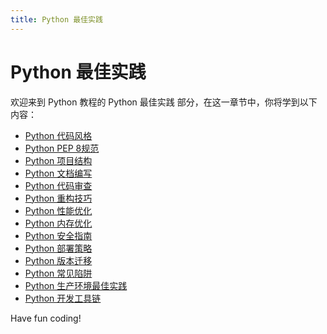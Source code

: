 ```yaml
---
title: Python 最佳实践
---
```


# Python 最佳实践

欢迎来到 Python 教程的 Python 最佳实践 部分，在这一章节中，你将学到以下内容：

- [Python 代码风格](./0-python-code-style.mdx)
- [Python PEP 8规范](./1-python-pep-8-specification.mdx)
- [Python 项目结构](./2-python-project-structure.mdx)
- [Python 文档编写](./3-python-documentation.mdx)
- [Python 代码审查](./4-python-code-review.mdx)
- [Python 重构技巧](./5-python-refactoring-tips.mdx)
- [Python 性能优化](./6-python-performance-optimization.mdx)
- [Python 内存优化](./7-python-memory-optimization.mdx)
- [Python 安全指南](./8-python-security-guide.mdx)
- [Python 部署策略](./9-python-deployment-strategy.mdx)
- [Python 版本迁移](./10-python-version-migration.mdx)
- [Python 常见陷阱](./11-python-common-pitfalls.mdx)
- [Python 生产环境最佳实践](./12-best-practices-for-python-production-environment.mdx)
- [Python 开发工具链](./13-python-development-toolchain.mdx)

Have fun coding!